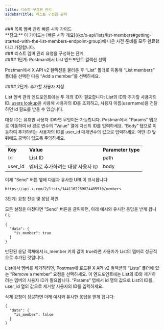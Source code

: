 ```yaml
---
title: 리스트 구성원 관리
sidebarTitle: 리스트 구성원 관리
---
```



<div id="manage-list-members-quick-start-guide">
  ### 목록 멤버 관리 빠른 시작 가이드
</div>

<Note>
  **참고:** 이 가이드는 [빠른 시작 개요](/ko/x-api/lists/list-members#getting-started-with-the-list-members-endpoint-group)에 나온 사전 준비를 모두 완료했다고 가정합니다.
</Note>

<div id="steps-to-build-a-manage-list-member-request">
  ### 리스트 멤버 관리 요청을 구성하는 단계
</div>

<div id="step-one-choose-the-list-endpoint-collection-from-postman">
  #### 1단계: Postman에서 List 엔드포인트 컬렉션 선택
</div>

Postman에서 X API v2 컬렉션을 불러온 후 “List” 폴더로 이동해 “List members” 폴더를 선택한 다음 “Add a member”를 선택하세요.
 

<div id="step-two-specify-the-user-to-add">
  #### 2단계: 추가할 사용자 지정
</div>

List 멤버 관리 엔드포인트에는 두 개의 ID가 필요합니다: List의 ID와 추가할 사용자의 ID. [users lookup](/ko/x-api/users/lookup/introduction)을 사용해 사용자의 ID를 조회하고, 사용자 이름(username)을 전달하면 id 필드를 받을 수 있습니다.

대상 ID는 유효한 사용자 ID라면 무엇이든 가능합니다. Postman에서 "Params" 탭으로 이동하여 id 경로 변수의 "Value" 열에 자신의 ID를 입력하세요. “Body” 탭으로 이동하여 추가하려는 사용자의 ID를 user\_id 매개변수의 값으로 입력하세요. 어떤 ID 앞뒤에도 공백이 없도록 주의하세요.

|     |     |     |
| :--- | :--- | :--- |
| **Key** | **Value** | **Parameter type** |
| `id` | List ID | path |
| user\_id | 멤버로 추가하려는 대상 사용자 ID | body |

이제 "Send" 버튼 옆에 다음과 유사한 URL이 표시됩니다:

`https://api.x.com/2/lists/1441162269824405510/members`

3단계: 요청 전송 및 응답 확인

모든 설정을 마쳤다면 "Send" 버튼을 클릭하면, 아래 예시와 유사한 응답을 받게 됩니다:

```
{
  "data": {
    "is_member": true
  }
}
```

반환된 응답 객체에서 is\_member 키의 값이 true라면 사용자가 List의 멤버로 성공적으로 추가된 것입니다.

List에서 멤버를 제거하려면, Postman에 로드된 X API v2 컬렉션의 “Lists” 폴더에 있는 “Remove a member” 요청을 선택하세요. 이 엔드포인트에는 List의 ID와 제거하려는 멤버의 사용자 ID가 필요합니다. “Params” 탭에서 id 열의 값으로 List의 ID를, user\_id 열의 값으로 제거할 사용자의 ID를 입력하세요.

삭제 요청이 성공하면 아래 예시와 유사한 응답을 받게 됩니다:

```
{
  "data": {
    "is_member": false
  }
}
```